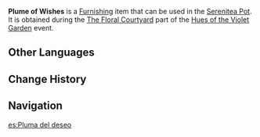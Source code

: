 {{Furnishing Infobox
|id             = 373852
|image          = Item Plume of Wishes.png
|category       = Main Flower
|quality        = 3
|description    = A main flower that carries wishes like a plume. When its formation and brilliance is still a distant future, the urgency of the wishes is at its strongest, together with its desire to transform itself into a bird's plume and soar into the sky.
|event          = Hues of the Violet Garden
|source1        = [[Hues of the Violet Garden/The Floral Courtyard|The Floral Courtyard]] event
}}
'''Plume of Wishes''' is a [[Furnishing]] item that can be used in the [[Serenitea Pot]]. It is obtained during the [[Hues of the Violet Garden/The Floral Courtyard|The Floral Courtyard]] part of the [[Hues of the Violet Garden]] event.

==Other Languages==
{{Other Languages
|en      = Plume of Wishes
|zhs     = 愿之翎
|zhs_rm  = Yuàn zhī Líng
|zht     = 願之翎
|zht_rm  = Yuàn zhī Líng
|zh_tl   = 
|ja      = 願の羽
|ja_rm   = Negai no Hane{{Assumed}}
|ja_tl   = 
|ko      = 염원의 깃털
|ko_rm   = Yeomwon-ui Gitteol
|ko_tl   = Plume of Desire
|es      = Pluma del deseo
|es_tl   = Plume of the Wish
|fr      = Plume de souhaits
|fr_tl   = Plume of Wishes
|ru      = Перо желаний
|ru_tl   = Plume of Wishes
|th      = ดอกขนนกแห่งความปรารถนา
|th_rm   = 
|th_tl   = 
|vi      = Lông Vũ Ước Nguyện
|vi_tl   = 
|de      = Flügel der Wünsche
|de_tl   = 
|id      = Sayap Harapan
|id_tl   = Wings of Hope
|pt      = Plumas dos Desejos
|pt_tl   = 
|tr      = Dilek Tüyü
|tr_tl   = 
|it      = Piuma dei desideri
|it_tl   = 
}}

==Change History==
{{Change History|2.6}}

==Navigation==
{{Furnishing Navbox/Subsystems|curio}}

[[es:Pluma del deseo]]